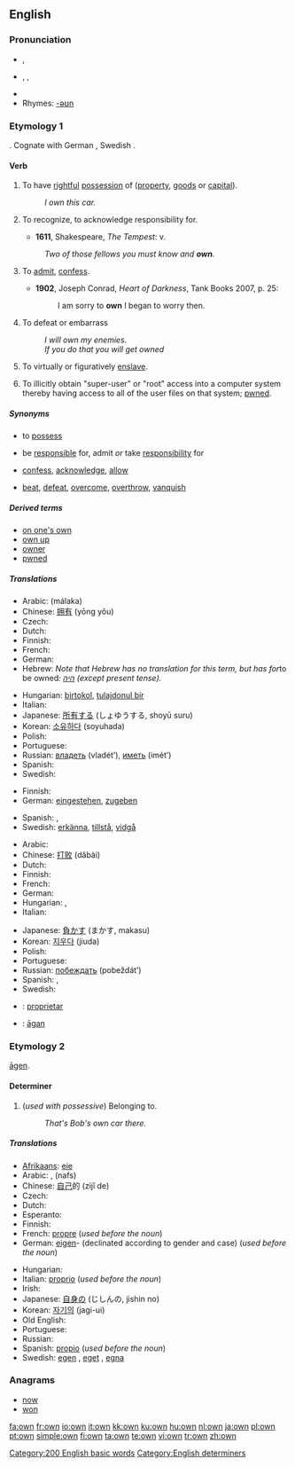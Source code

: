 ==English==

{{rank|most|where|those|104|own|old|came|men}}

===Pronunciation===
* {{a|UK}} {{IPA|/əʊn/}}, {{SAMPA|/@Un/}}
* {{a|US}} {{enPR|ōn}}, {{IPA|/oʊn/}}, {{SAMPA|/oUn/}}
* {{audio|en-us-own.ogg|Audio (US)}}
* Rhymes: [[Rhymes:English:-əʊn|-əʊn]]

===Etymology 1===
{{wikipedia}}
{{OE.}} {{term|agnian|āgnian}}.  Cognate with German {{term|eignen}}, Swedish {{term|ägna}}.

====Verb====
{{en-verb}}

# {{transitive}} To have [[rightful]] [[possession]] of ([[property]], [[goods]] or [[capital]]).
#: ''I own this car.''
# {{transitive}} To recognize, to acknowledge responsibility for.
#* '''1611''', Shakespeare, ''The Tempest'': v.
#: ''Two of those fellows you must know and '''own'''.''
# {{intransitive}} To [[admit]], [[confess]].
#* '''1902''', Joseph Conrad, ''Heart of Darkness'', Tank Books 2007, p. 25:
#*: I am sorry to '''own''' I began to worry then.
# {{transitive}} To defeat or embarrass
#: ''I will own my enemies.''
#: ''If you do that you will get owned''
# {{transitive}} To virtually or figuratively [[enslave]].
# {{transitive|slang|computing}} To illicitly obtain "super-user" or "root" access into a computer system thereby having access to all of the user files on that system; [[pwned]].

=====Synonyms=====
* {{i-c|have rightful possession of}} to [[possess]]
* {{i-c|acknowledge responsibility for}} be [[responsible]] for, admit ''or'' take [[responsibility]] for
* {{i-c|admit}} [[confess]], [[acknowledge]], [[allow]]
* {{i-c|defeat}} [[beat]], [[defeat]], [[overcome]], [[overthrow]], [[vanquish]]

=====Derived terms=====
* [[on one's own]]
* [[own up]]
* [[owner]]
* [[pwned]]<!--sic-->

=====Translations=====
{{trans-top|have rightful possession of}}
* Arabic: {{Arab|[[ملك|مَلَكَ]]}} (málaka)
* Chinese: [[拥有]] (yōng yǒu)
* Czech: {{t-|cs|vlastnit}}
* Dutch: {{t+|nl|bezitten}}
* Finnish: {{t+|fi|omistaa}}
* French: {{t+|fr|posséder}}
* German: {{t+|de|besitzen}}
* Hebrew: ''Note that Hebrew has no translation for this term, but has for ''to be owned'': [[היה]] (except present tense).''
{{trans-mid}}
* Hungarian: [[birtokol]], [[tulajdonul bír]]
* Italian: {{t+|it|possedere}}
* Japanese: [[所有する]] (しょゆうする, shoyū suru)
* Korean: [[소유하다]] (soyuhada)
* Polish: {{t+|pl|posiadać}}
* Portuguese: {{t+|pt|possuir}}
* Russian: [[владеть]] (vladét’), [[иметь]] (imét’)
* Spanish: {{t+|es|poseer}}
* Swedish: {{t+|sv|äga}}
{{trans-bottom}}

{{trans-top|acknowledge responsibility for}}
* Finnish: {{t-|fi|tunnustaa}}
* German: [[eingestehen]], [[zugeben]]
{{trans-mid}}
* Spanish: {{t-|es|reconocer}}, {{t-|es|admitir}}
* Swedish: [[erkänna]], [[tillstå]], [[vidgå]]
{{trans-bottom}}

{{trans-top|defeat}}
* Arabic: {{Arab|[[هزم]]}} {{IPAchar|(házama)}}
* Chinese: [[打败]] (dǎbài)
* Dutch: {{t+|nl|verslaan}}
* Finnish: {{t+|fi|voittaa}}
* French: {{t+|fr|vaincre}}
* German: {{t+|de|schlagen}}
* Hungarian: {{t+|hu|legyőz}}, {{t+|hu|vereség}}
* Italian: {{t+|it|sconfiggere}}
{{trans-mid}}
* Japanese: [[負かす]] (まかす, makasu)
* Korean: [[지우다]] (jiuda)
* Polish: {{t+|pl|pokonać}}
* Portuguese: {{t-|pt|derrotar}}
* Russian: [[побеждать]] (pobeždát’)
* Spanish: {{t+|es|vencer}}, {{t-|es|derrotar}}
* Swedish: {{t+|sv|besegra}}
{{trans-bottom}}

{{checktrans-top}}
* {{ttbc|Ido}}: [[proprietar]]
* {{ttbc|Old English}}: [[agan|āgan]]
{{trans-bottom}}

===Etymology 2===
{{OE.}} [[agen|āgen]].

====Determiner====
{{en-det}}

# (''used with possessive'') Belonging to.
#: ''That's Bob's own car there.''

=====Translations=====
{{trans-top|belonging to (determiner)}}
* [[Afrikaans]]: [[eie]]
* Arabic: {{Arab|[[ملك]]}} {{IPAchar|(milk)}}, {{Arab|[[نفس]]}} (nafs)
* Chinese: [[自己]]的 (zìjǐ de)
* Czech: {{t+|cs|vlastní}}
* Dutch: {{t+|nl|eigen}}
* Esperanto: {{t-|eo|propra|xs=Esperanto}}
* Finnish: {{t+|fi|oma}}
* French: [[propre]] {{m|f}} (''used before the noun'')
* German: [[eigen]]- (declinated according to gender and case) (''used before the noun'')
{{trans-mid}}
* Hungarian: {{t+|hu|saját}}
* Italian: [[proprio]] (''used before the noun'')
* Irish: {{t-|ga|féin|xs=Irish}}
* Japanese: [[自身]]の (じしんの, jishin no)
* Korean: [[자기의]] (jagi-ui)
* Old English: {{t-|ang|agen|alt=āgen|xs=Old English}}
* Portuguese: {{t+|pt|próprio}}
* Russian: {{t+|ru|свой|tr=svoj|sc=Cyrl}}
* Spanish: [[propio]] (''used before the noun'')
* Swedish: [[egen]] {{c}}, [[eget]] {{n}}, [[egna]] {{p}}
{{trans-bottom}}

===Anagrams===
* [[now]]
* [[won]]

[[Category:200 English basic words]]
[[Category:English determiners]]

[[fa:own]]
[[fr:own]]
[[io:own]]
[[it:own]]
[[kk:own]]
[[ku:own]]
[[hu:own]]
[[nl:own]]
[[ja:own]]
[[pl:own]]
[[pt:own]]
[[simple:own]]
[[fi:own]]
[[ta:own]]
[[te:own]]
[[vi:own]]
[[tr:own]]
[[zh:own]]